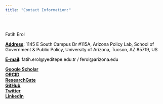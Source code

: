 ```yaml
---
title: "Contact Information:"
---
```

<!-- Global site tag (gtag.js) - Google Analytics -->
<script async src="https://www.googletagmanager.com/gtag/js?id=UA-166011945-1"></script>
<script>
  window.dataLayer = window.dataLayer || [];
  function gtag(){dataLayer.push(arguments);}
  gtag('js', new Date());

  gtag('config', 'UA-166011945-1');
</script>


<br>
<p style="color:black">Fatih Erol <br></p>

<p style="color:black"><u><b>Address</b></u>: 1145 E South Campus Dr #115A, Arizona Policy Lab, School of Government & Public Policy, University of Arizona, Tucson, AZ 85719, US<br></p>

<p style="color:black"><u><b>E-mail</b></u>: fatih.erol@yeditepe.edu.tr / ferol@arizona.edu <br></p>

<a href="https://scholar.google.com/citations?user=slPu75UAAAAJ&hl=en&oi=ao"><u><b>Google Scholar</b></u></a><br>
<a href="https://orcid.org/0000-0002-0123-0321"><u><b>ORCID</b></u></a><br>
<a href="https://www.researchgate.net/profile/Fatih-Erol-3"><u><b>ResearchGate</b></u></a><br>
<a href="https://github.com/ferol15"><u><b>GitHub</b></u></a><br>
<a href="https://twitter.com/fatiherol_pols"><u><b>Twitter</b></u></a><br>
<a href="https://www.linkedin.com/in/fatih-erol-875705225/"><u><b>LinkedIn</b></u></a><br>

